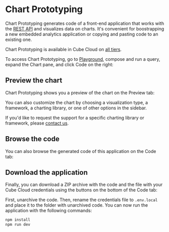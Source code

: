 # Chart Prototyping

Chart Prototyping generates code of a front-end application that works with
the [REST API][ref-rest-api] and visualizes data on charts. It's convenient
for boostrapping a new embedded analytics application or copying and pasting
code to an existing one.

<SuccessBox>

Chart Prototyping is available in Cube Cloud on [all tiers](https://cube.dev/pricing).

</SuccessBox>

To access Chart Prototyping, go to [Playground][ref-playground], compose and
run a query, expand the <Btn>Chart</Btn> pane, and click <Btn>Code</Btn> on
the right:

<YouTubeVideo url="https://www.youtube.com/embed/OFiJ8AVNHQw" />

## Preview the chart

Chart Prototyping shows you a preview of the chart on the <Btn>Preview</Btn>
tab:

<Screenshot src="https://ucarecdn.com/c9511662-9673-43ef-a496-33d7cf30d5ab/" />

You can also customize the chart by choosing a visualization type,
a framework, a charting library, or one of other options in the sidebar.

<InfoBox>

If you'd like to request the support for a specific charting library or
framework, please [contact us](http://cube.dev/contact).

</InfoBox>

## Browse the code

You can also browse the generated code of this application on the
<Btn>Code</Btn> tab:

<Screenshot src="https://ucarecdn.com/b86c7ef5-afc2-4ccb-b529-4b98dea98772/" />

## Download the application

Finally, you can download a ZIP archive with the code and the file with your
Cube Cloud credentials using the buttons on the bottom of the <Btn>Code</Btn>
tab:

<Screenshot
  src="https://ucarecdn.com/b86c7ef5-afc2-4ccb-b529-4b98dea98772/"
  highlight="inset(87.5% 78.5% 2.5% 2.5% round 10px)"  
/>

First, unarchive the code. Then, rename the credentials file to `.env.local`
and place it to the folder with unarchived code. You can now run the application
with the following commands:

```bash
npm install
npm run dev
```


[ref-rest-api]: /product/apis-integrations/rest-api
[ref-playground]: /product/workspace/playground